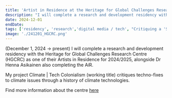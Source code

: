 ```yaml
---
title: 'Artist in Residence at the Heritage for Global Challenges Research Centre, Department of Archaeology, University of York'
description: "I will complete a research and development residency with the Heritage for Global Challenges Research Centre (HGCRC) as one of their Artists in Residence for 2024/2025, alongside Dr Henna Asikainen also completing the AiR. (December 1, 2024 → present) "
date: 2024-12-01
endDate: 
tags: ['residency', 'research','digital media / tech', "Critiquing a 'Sustainable Military'"]
image: './241201_HGCRC.png'
---
```


(December 1, 2024 → present) I will complete a research and development residency with the Heritage for Global Challenges Research Centre (HGCRC) as one of their Artists in Residence for 2024/2025, alongside Dr Henna Asikainen also completing the AiR. 

My project Climate | Tech Colonialism (working title) critiques techno-fixes to climate issues through a history of climate technologies. 

Find more information about the centre [here](https://www.hgc.hosted.york.ac.uk/affiliated-members/)

